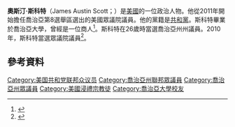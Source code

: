 {{Infobox Officeholder
|name= Austin Scott
|image= Austin Scott, Official Portrait, 112th Congress.jpg
| district        = {{le|喬治亞州第八國會選區|Georgia's 8th congressional district|八}}
| term_start      = 2011年1月3日
| state = [[喬治亞州|喬治亞州]]
| preceded = [[Jim_Marshall_(Georgia)|Jim Marshall]]
| succeeded =
| state_house2 = 喬治亞州
| district2 = 第一百五十三
| term_start2 = 2005年
| term_end2 = 2011年
| preceded2 = Burke Day
| succeeded2 = Tony McBrayer
| state_house3 = 喬治亞州
| district3 = 第一百三十八
| term_start3 = 2003年
| term_end3 = 2005年
| preceded3 = Johnny Floyd
| succeeded3 = Nikki T. Randall
| state_house4 = 喬治亞州
| district4 = 第一百六十五
| term_start4 = 1996年
| term_end4 = 2003年
| preceded4 = Henry Bostick
| succeeded4 = Al Williams
|birth_date={{birth date and age|1969|12|10}}
|birth_place= 奧古斯塔
|alma_mater= [[喬治亞大學|喬治亞大學]]
|residence= [[Tifton,_Georgia|Tifton, Georgia]]
|spouse= Vivien Scott
|profession= Business, Insurance
|party=[[共和黨_(美國)|共和黨]]
|religion=[[美南浸信會|美南浸信會]]
}}
'''奧斯汀·斯科特'''（James Austin Scott；{{bd|1969年|12月10日}}）是[[美國|美國]]的一位政治人物。他從2011年開始擔任喬治亞第8選舉區選出的美國眾議院議員。他的黨籍是[[共和黨_(美國)|共和黨]]。斯科特畢業於喬治亞大學，曾經是一位商人<ref>{{cite web|url=http://www.legis.state.ga.us/legis/2009_10/house/bios/scottAustin/scottAustinBio.htm|title=Representative Austin Scott|publisher=Legis.state.ga.us|date=|accessdate=2010-08-22|deadurl=yes|archiveurl=https://web.archive.org/web/20090322182235/http://www.legis.state.ga.us/legis/2009_10/house/bios/scottAustin/scottAustinBio.htm|archivedate=2009-03-22}}</ref>。斯科特在26歲時當選喬治亞州州議員。2010年，斯科特當選眾議院議員<ref>{{cite web|url=http://www.politico.com/2010/maps/#/House/2010/GA|title=2010 Election results|publisher=Politico|date=2010-11-05|accessdate=2011-08-09|archive-date=2019-06-13|archive-url=https://web.archive.org/web/20190613234450/https://www.politico.com/2010/maps/#/House/2010/GA|dead-url=no}}</ref>。
==參考資料==
{{reflist}}

{{DEFAULTSORT: Scott, Austin}}
[[Category:美国共和党联邦众议员|Category:美国共和党联邦众议员]]
[[Category:喬治亞州聯邦眾議員|Category:喬治亞州聯邦眾議員]]
[[Category:喬治亞州眾議員|Category:喬治亞州眾議員]]
[[Category:美國浸禮宗教徒|Category:美國浸禮宗教徒]]
[[Category:喬治亞大學校友|Category:喬治亞大學校友]]